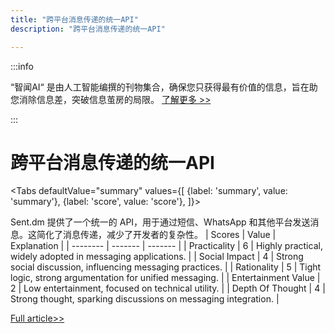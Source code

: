 ```yaml
---
title: "跨平台消息传递的统一API"
description: "跨平台消息传递的统一API"

---
```



:::info

“智闻AI“ 是由人工智能编撰的刊物集合，确保您只获得最有价值的信息，旨在助您消除信息差，突破信息茧房的局限。  [了解更多 >>](/)

:::

# 跨平台消息传递的统一API


<Tabs
	defaultValue="summary"
	values={[
	{label: 'summary', value: 'summary'},
	{label: 'score', value: 'score'},
]}>
<TabItem value="summary">


Sent.dm 提供了一个统一的 API，用于通过短信、WhatsApp 和其他平台发送消息。这简化了消息传递，减少了开发者的复杂性。
</TabItem>
<TabItem value="score">
	| Scores     | Value   | Explanation |
	| -------- | ------- | ------- |
	| Practicality  | 6    | Highly practical, widely adopted in messaging applications.    |
	| Social Impact | 4     | Strong social discussion, influencing messaging practices.    |
	| Rationality    | 5    | Tight logic, strong argumentation for unified messaging.    |
	| Entertainment Value    | 2    | Low entertainment, focused on technical utility.    |
	| Depth Of Thought    | 4    | Strong thought, sparking discussions on messaging integration.    |
</TabItem>
</Tabs>

[Full article>>](https://www.sent.dm/)
